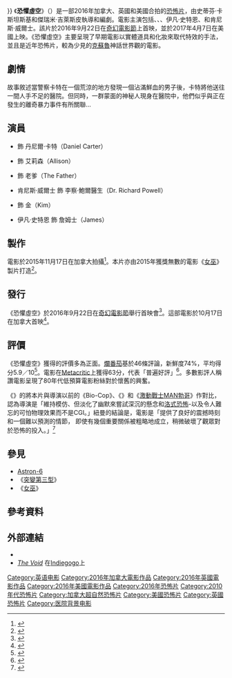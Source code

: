 {{noteTA
|G1=Show
|G2=Movie
}}
{{Infobox film
| name = 恐懼虛空
| original_name = {{lang|en|''The Void''}}
| image = The Void 2016 Poster.jpg
| caption = 電影海報
| director = {{plainlist|
* 史蒂芬·卡斯坦斯基
* 傑瑞米·吉萊斯皮
}}
| producer = {{plainlist|
* 強納森·布朗夫曼
* 凱西·沃克
}}
| writer = {{plainlist|
* 史蒂芬·卡斯坦斯基
* 傑瑞米·吉萊斯皮
}}
| starring = {{plainlist|
* {{le|亞倫·普爾|Aaron Poole}}
* 肯尼斯·威爾士
* {{le|丹尼爾·法特|Daniel Fathers}}
* {{le|愛倫·王|Ellen Wong}}
* 伊凡·史特恩
* {{le|凱絲琳·門羅|Kathleen Munroe}}
}}
| music = {{plainlist|
* {{le|閃電戰//柏林|Blitz//Berlin}}
* 喬瑟夫·莫瑞
* 梅納龍·繆西
* 洛德韋克·沃斯
}}
| cinematography = 薩米·因耶
| editing = 凱姆·麥勞奇林
| studio = {{plainlist|
* JoBro Productions & Film Finance
* Cave Painting Pictures
}}
| distributor = {{plainlist|
* D Films（加拿大）
* {{le|Screen Media Films|Screen Media Films}}（美國）
* 暗光鳥電影院（臺灣）
}}
| released = {{Film date|2016|9|22|[[奇幻電影節|奇幻電影節]]|2016|10|21|{{le|多倫多暗黑影展|Toronto After Dark Film Festival}}|2017|4|7|美國|2017|6|30|臺灣}}
| runtime = 90分鐘
| country = {{plainlist|
* 加拿大
* 英國
* 美國
}}
| language = 英語
| budget = 
| gross = 
| cn_name = 虚空异界
| hk_name = 
| tw_name = 恐懼虛空<ref>{{@movies|id=fven44255304|title=恐懼虛空 The Void}}</ref>
}}
《'''恐懼虛空'''》（{{lang-en|''The Void''}}）是一部2016年加拿大、英國和美國合拍的[[恐怖片|恐怖片]]，由史蒂芬·卡斯坦斯基和傑瑞米·吉萊斯皮執導和編劇。電影主演包括{{le|亞倫·普爾|Aaron Poole}}、{{le|丹尼爾·法特|Daniel Fathers}}、{{le|愛倫·王|Ellen Wong}}、伊凡·史特恩、{{le|凱絲琳·門羅|Kathleen Munroe}}和肯尼斯·威爾士。該片於2016年9月22日在[[奇幻電影節|奇幻電影節]]上首映，並於2017年4月7日在美國上映。《恐懼虛空》主要呈現了早期電影以實體道具和化妝來取代特效的手法，並且是近年恐怖片，較為少見的[[克蘇魯|克蘇魯]]神話世界觀的電影。

==劇情==
故事敘述當警察卡特在一個荒涼的地方發現一個沾滿鮮血的男子後，卡特將他送往一間人手不足的醫院。但同時，一群蒙面的神秘人現身在醫院中，他們似乎與正在發生的離奇暴力事件有所關聯...

==演員==
* {{le|亞倫·普爾|Aaron Poole}} 飾 丹尼爾·卡特（Daniel Carter）
* {{le|凱絲琳·門羅|Kathleen Munroe}} 飾 艾莉森（Allison）
* {{le|丹尼爾·法特|Daniel Fathers}} 飾 老爹（The Father）
* 肯尼斯·威爾士 飾 李察·鮑爾醫生（Dr. Richard Powell）
* {{le|愛倫·王|Ellen Wong}} 飾 金（Kim）
* 伊凡·史特恩 飾 詹姆士（James）

==製作==
電影於2015年11月17日在加拿大拍攝<ref name="sd-salt-xyz">{{cite web|url=http://www.screendaily.com/news/salt-xyz-enter-horror-the-void/5095980.article|work=Screen Daily|title=AFM: Salt, XYZ enter horror 'The Void'|date=2015-10-27|accessdate=2017-04-05|last=Wiseman|first=Andreas|archive-date=2021-02-25|archive-url=https://web.archive.org/web/20210225042420/https://www.screendaily.com/news/salt-xyz-enter-horror-the-void/5095980.article|dead-url=no}}</ref>。本片亦由2015年獲獎無數的電影《[[女巫_(2015年電影)|女巫]]》製片打造<ref name>{{cite web|url=https://www.linjiamm.com/detail/108022/|title=继《女巫》后惊悚颤慄之作！《恐惧虚空》复古 80 年代恐怖电影　扭曲心灵致敬克苏鲁神话！|website=邻家MM|accessdate=2017-05-18|archive-url=https://web.archive.org/web/20190430032431/https://www.linjiamm.com/detail/108022/|archive-date=2019-04-30|dead-url=yes}}</ref>。

==發行==
《恐懼虛空》於2016年9月22日在[[奇幻電影節|奇幻電影節]]舉行首映會<ref name="iw-premiere">{{cite web|url=http://www.indiewire.com/2016/08/fantastic-fest-first-wave-12th-annual-alamo-drafthouse-tim-burton-1201712437/|publisher=[[Indie_Wire|Indie Wire]]|title=Fantastic Fest Announces First Wave of Programming For 12th Annual Celebration in September|accessdate=2017-04-03|date=2016-08-02|first=Vikram|last=Murthi|archive-date=2021-03-08|archive-url=https://web.archive.org/web/20210308220215/https://www.indiewire.com/2016/08/fantastic-fest-first-wave-12th-annual-alamo-drafthouse-tim-burton-1201712437/|dead-url=no}}</ref>。這部電影於10月17日在加拿大{{le|多倫多暗黑影展|Toronto After Dark Film Festival}}首映<ref>{{cite web|url=http://torontoafterdark.com/2016/schedule-and-tix/|publisher=[[Toronto_After_Dark_Film_Festival|Toronto After Dark Film Festival]]|accessdate=2017-04-03|title=First 10 Films Announced! Scary Hit Under the Shadow! Ethan Hawke's Violence! The Void! And more!|deadurl=yes|archiveurl=https://web.archive.org/web/20170404043759/http://torontoafterdark.com/2016/schedule-and-tix/|archivedate=2017年4月4日}}</ref>。

==評價==
《恐懼虛空》獲得的評價多為正面。[[爛番茄|爛番茄]]基於46條評論，新鮮度74%，平均得分5.9／10<ref name=RT>{{cite web|url=https://www.rottentomatoes.com/m/the_void_2017|title=The Void|website=[[Rotten_Tomatoes|Rotten Tomatoes]]|accessdate=2017-04-07|archive-date=2021-01-11|archive-url=https://web.archive.org/web/20210111095638/https://www.rottentomatoes.com/m/the_void_2017|dead-url=no}}</ref>。電影在[[Metacritic|Metacritic]]上獲得63分，代表「普遍好評」<ref>{{cite web |url=http://www.metacritic.com/movie/the-void |title=The Void |publisher=[[Metacritic|Metacritic]] |accessdate=2017-04-07 |archive-date=2020-12-04 |archive-url=https://web.archive.org/web/20201204155648/https://www.metacritic.com/movie/the-void |dead-url=no }}</ref>。多數影評人稱讚電影呈現了80年代低預算電影粉絲對於懷舊的興奮。

《{{le|Screen International|Screen International|Screen Daily}}》的{{le|金·紐曼|Kim Newman}}將本片與導演以前的《Bio-Cop》、《{{le|26種死法2|ABCs of Death 2}}》和《[[激動戰士MAN勃哥|激動戰士MAN勃哥]]》作對比，認為導演是「維持模仿、但淡化了幽默來嘗試深沉的懸念和[[洛式恐怖|洛式恐怖]]-以及令人難忘的可怕物理效果而不是CGI。」紐曼的結論是，電影是「提供了良好的震撼時刻和一個難以預測的情節， 即使有幾個重要關係被粗略地成立，稍微破壞了觀眾對於恐怖的投入。」<ref name="sd-review">{{cite web|url=http://www.screendaily.com/reviews/the-void-review/5114839.article|work=''{{le|Screen International|Screen International|Screen Daily}}''|title='The Void': Review|date=2017-02-13|accessdate=2017-04-03|last=Newman|first=Kim|authorlink=Kim Newman|archiveurl=https://web.archive.org/web/20170404043724/http://www.screendaily.com/reviews/the-void-review/5114839.article|archivedate=2017年4月4日|deadurl=yes}}</ref>

==參見==
*[[Astron-6|Astron-6]]
*《[[突變第三型|突變第三型]]》
*《[[女巫_(2015年電影)|女巫]]》

==參考資料==
{{Reflist|30em}}

==外部連結==
* {{imdb title|4255304|The Void}}
* ''[https://www.indiegogo.com/projects/the-void--10#/ The Void] {{Wayback|url=https://www.indiegogo.com/projects/the-void--10#/ |date=20210308222602 }}'' 在[[Indiegogo|Indiegogo]]上

{{DEFAULTSORT:Void (2016 film), The}}
[[Category:英语电影|Category:英语电影]]
[[Category:2016年加拿大電影作品|Category:2016年加拿大電影作品]]
[[Category:2016年英國電影作品|Category:2016年英國電影作品]]
[[Category:2016年美國電影作品|Category:2016年美國電影作品]]
[[Category:2016年恐怖片|Category:2016年恐怖片]]
[[Category:2010年代恐怖片|Category:2010年代恐怖片]]
[[Category:加拿大超自然恐怖片|Category:加拿大超自然恐怖片]]
[[Category:美國恐怖片|Category:美國恐怖片]]
[[Category:英國恐怖片|Category:英國恐怖片]]
[[Category:医院背景电影|Category:医院背景电影]]